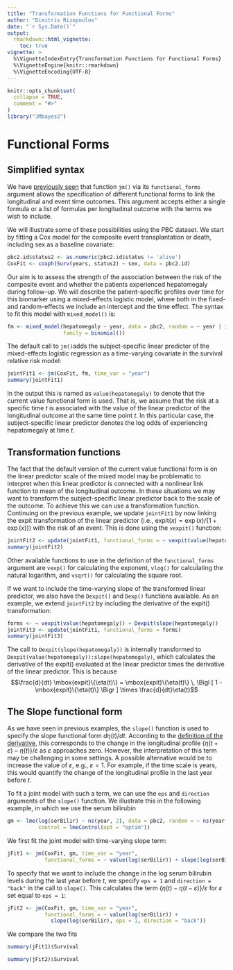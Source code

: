 ```yaml
---
title: "Transformation Functions for Functional Forms"
author: "Dimitris Rizopoulos"
date: "`r Sys.Date()`"
output:
  rmarkdown::html_vignette:
    toc: true
vignette: >
  %\VignetteIndexEntry{Transformation Functions for Functional Forms}
  %\VignetteEngine{knitr::rmarkdown}
  %\VignetteEncoding{UTF-8}
---
```


```r
knitr::opts_chunk$set(
  collapse = TRUE,
  comment = "#>"
)
library("JMbayes2")
```

# Functional Forms
## Simplified syntax
We have [previously seen](https://drizopoulos.github.io/JMbayes2/articles/JMbayes2.html#functional-forms-1) that function `jm()` via its `functional_forms` argument allows the specification of different functional forms to link the longitudinal and event time outcomes. This argument accepts either a single formula or a list of formulas per longitudinal outcome with the terms we wish to include.

We will illustrate some of these possibilities using the PBC dataset. We start by fitting a Cox model for the composite event transplantation or death, including sex as a baseline covariate:
```r
pbc2.id$status2 <- as.numeric(pbc2.id$status != 'alive')
CoxFit <- coxph(Surv(years, status2) ~ sex, data = pbc2.id)
```

Our aim is to assess the strength of the association between the risk of the composite event and whether the patients experienced hepatomegaly during follow-up. We will describe the patient-specific profiles over time for this biomarker using a mixed-effects logistic model, where both in the fixed- and random-effects we include an intercept and the time effect. The syntax to fit this model with `mixed_model()` is:
```r
fm <- mixed_model(hepatomegaly ~ year, data = pbc2, random = ~ year | id, 
                  family = binomial())
```

The default call to `jm()`adds the subject-specific linear predictor of the mixed-effects logistic regression as a time-varying covariate in the survival relative risk model:
```r
jointFit1 <- jm(CoxFit, fm, time_var = "year")
summary(jointFit1)
```

In the output this is named as `value(hepatomegaly)` to denote that the current value functional form is used. That is, we assume that the risk at a specific time $t$ is associated with the value of the linear predictor of the longitudinal outcome at the same time point $t$. In this particular case, the subject-specific linear predictor denotes the log odds of experiencing hepatomegaly at time $t$.

## Transformation functions
The fact that the default version of the current value functional form is on the linear predictor scale of the mixed model may be problematic to interpret when this linear predictor is connected with a nonlinear link function to mean of the longitudinal outcome. In these situations we may want to transform the subject-specific linear predictor back to the scale of the outcome. To achieve this we can use a transformation function. Continuing on the previous example, we update `jointFit1` by now linking the expit transformation of the linear predictor (i.e., $\mbox{expit}(x) = \exp(x) / \{1 + \exp(x)\}$) with the risk of an event. This is done using the `vexpit()` function:
```r
jointFit2 <- update(jointFit1, functional_forms = ~ vexpit(value(hepatomegaly)))
summary(jointFit2)
```

Other available functions to use in the definition of the `functional_forms` argument are `vexp()` for calculating the exponent, `vlog()` for calculating the natural logarithm, and `vsqrt()` for calculating the square root.

If we want to include the time-varying slope of the transformed linear predictor, we also have the `Dexpit()` and `Dexp()` functions available. As an example, we extend `jointFit2` by including the derivative of the $\mbox{expit}()$ transformation:
```r
forms <- ~ vexpit(value(hepatomegaly)) + Dexpit(slope(hepatomegaly))
jointFit3 <- update(jointFit1, functional_forms = forms)
summary(jointFit3)
```

The call to `Dexpit(slope(hepatomegaly))` is internally transformed to `Dexpit(value(hepatomegaly)):slope(hepatomegaly)`, which calculates the derivative of the $\mbox{expit}()$ evaluated at the linear predictor times the derivative of the linear predictor. This is because $$\frac{d}{dt} \mbox{expit}\{\eta(t)\} = \mbox{expit}\{\eta(t)\} \, \Bigl [ 1 - \mbox{expit}\{\eta(t)\} \Bigr ] \times \frac{d}{dt}\eta(t)$$

## The Slope functional form
As we have seen in previous examples, the `slope()` function is used to specify the slope functional form $d \eta(t)/dt$. According to the [definition of the derivative](https://en.wikipedia.org/wiki/Derivative#Rigorous_definition), this corresponds to the change in the longitudinal profile $\{\eta(t + \varepsilon) - \eta(t)\}/ \varepsilon$ as $\varepsilon$ approaches zero. However, the interpretation of this term may be challenging in some settings. A possible alternative would be to increase the value of $\varepsilon$, e.g., $\varepsilon = 1$. For example, if the time scale is years, this would quantify the change of the longitudinal profile in the last year before $t$.

To fit a joint model with such a term, we can use the `eps` and `direction` arguments of the `slope()` function. We illustrate this in the following example, in which we use the serum bilirubin
```r
gm <- lme(log(serBilir) ~ ns(year, 2), data = pbc2, random = ~ ns(year, 2) | id,
          control = lmeControl(opt = "optim"))
```

We first fit the joint model with time-varying slope term:
```r
jFit1 <- jm(CoxFit, gm, time_var = "year",
            functional_forms = ~ value(log(serBilir)) + slope(log(serBilir)))
```

To specify that we want to include the change in the log serum bilirubin levels during the last year before $t$, we specify `eps = 1` and `direction = "back"` in the call to `slope()`. This calculates the term $\{\eta(t) - \eta(t - \varepsilon)\} / \varepsilon$ for $\varepsilon$ set equal to `eps = 1`:
```r
jFit2 <- jm(CoxFit, gm, time_var = "year",
            functional_forms = ~ value(log(serBilir)) + 
              slope(log(serBilir), eps = 1, direction = "back"))
```

We compare the two fits
```r
summary(jFit1)$Survival

summary(jFit2)$Survival
```
